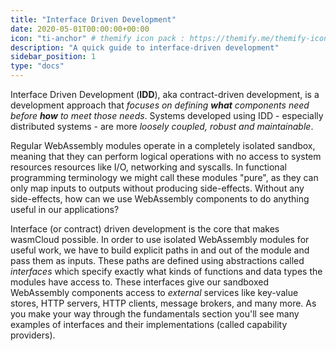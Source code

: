 ```yaml
---
title: "Interface Driven Development"
date: 2020-05-01T00:00:00+00:00
icon: "ti-anchor" # themify icon pack : https://themify.me/themify-icons
description: "A quick guide to interface-driven development"
sidebar_position: 1
type: "docs"
---
```


Interface Driven Development (**IDD**), aka contract-driven development,
is a development approach that _focuses on defining **what** components
need before **how** to meet those needs_. Systems developed using IDD - especially
distributed systems - are more _loosely coupled, robust and maintainable_.

Regular WebAssembly modules operate in a completely isolated sandbox, meaning
that they can perform logical operations with no access to system resources
resources like I/O, networking and syscalls.
In functional programming terminology we might call these modules "pure",
as they can only map inputs to outputs without producing side-effects.
Without any side-effects, how can we use WebAssembly components to do anything
useful in our applications?

Interface (or contract) driven development is the core that makes wasmCloud possible.
In order to use isolated WebAssembly modules for useful work, we have to build
explicit paths in and out of the module and pass them as inputs.
These paths are defined using abstractions called _interfaces_ which specify
exactly what kinds of functions and data types the modules have access to.
These interfaces give our sandboxed WebAssembly components access to *external*
services like key-value stores, HTTP servers, HTTP clients, message brokers,
and many more.
As you make your way through the fundamentals section you'll see many
examples of interfaces and their implementations (called capability providers).
